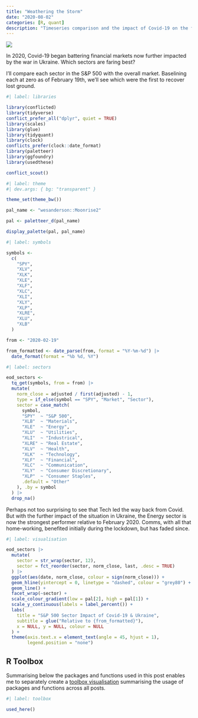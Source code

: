 ```yaml
---
title: "Weathering the Storm"
date: "2020-08-02"
categories: [R, quant]
description: "Timeseries comparison and the impact of Covid-19 on the financial markets by sector"
---
```


![](feature.gif){fig-alt="Two meerkats cuddle under an umbrella shielded from the pouring rain"}

In 2020, Covid-19 began battering financial markets now further impacted by the war in Ukraine. Which sectors are faring best?

I'll compare each sector in the S&P 500 with the overall market. Baselining each at zero as of February 19th, we'll see which were the first to recover lost ground.

```r
#| label: libraries

library(conflicted)
library(tidyverse)
conflict_prefer_all("dplyr", quiet = TRUE)
library(scales)
library(glue)
library(tidyquant)
library(clock)
conflicts_prefer(clock::date_format)
library(paletteer)
library(ggfoundry)
library(usedthese)

conflict_scout()
```

```r
#| label: theme
#| dev.args: { bg: "transparent" }

theme_set(theme_bw())

pal_name <- "wesanderson::Moonrise2"

pal <- paletteer_d(pal_name)

display_palette(pal, pal_name)
```

```r
#| label: symbols

symbols <-
  c(
    "SPY",
    "XLV",
    "XLK",
    "XLE",
    "XLF",
    "XLC",
    "XLI",
    "XLY",
    "XLP",
    "XLRE",
    "XLU",
    "XLB"
  )

from <- "2020-02-19"

from_formatted <- date_parse(from, format = "%Y-%m-%d") |> 
  date_format(format = "%b %d, %Y")
```

```r
#| label: sectors

eod_sectors <-
  tq_get(symbols, from = from) |>
  mutate(
    norm_close = adjusted / first(adjusted) - 1,
    type = if_else(symbol == "SPY", "Market", "Sector"),
    sector = case_match(
      symbol,
      "SPY"  ~ "S&P 500",
      "XLB"  ~ "Materials",
      "XLE"  ~ "Energy",
      "XLU"  ~ "Utilities",
      "XLI"  ~ "Industrical",
      "XLRE" ~ "Real Estate",
      "XLV"  ~ "Health",
      "XLK"  ~ "Technology",
      "XLF"  ~ "Financial",
      "XLC"  ~ "Communication",
      "XLY"  ~ "Consumer Discretionary",
      "XLP"  ~ "Consumer Staples",
      .default = "Other"
    ), .by = symbol
  ) |>
  drop_na()
```

Perhaps not too surprising to see that Tech led the way back from Covid. But with the further impact of the situation in Ukraine, the Energy sector is now the strongest performer relative to February 2020. Comms, with all that home-working, benefited initially during the lockdown, but has faded since.

```r
#| label: visualisation

eod_sectors |>
  mutate(
    sector = str_wrap(sector, 12),
    sector = fct_reorder(sector, norm_close, last, .desc = TRUE)
  ) |>
  ggplot(aes(date, norm_close, colour = sign(norm_close))) +
  geom_hline(yintercept = 0, linetype = "dashed", colour = "grey80") +
  geom_line() +
  facet_wrap(~sector) +
  scale_colour_gradient(low = pal[2], high = pal[1]) +
  scale_y_continuous(labels = label_percent()) +
  labs(
    title = "S&P 500 Sector Impact of Covid-19 & Ukraine",
    subtitle = glue("Relative to {from_formatted}"),
    x = NULL, y = NULL, colour = NULL
  ) +
  theme(axis.text.x = element_text(angle = 45, hjust = 1),
        legend.position = "none")
```

## R Toolbox

Summarising below the packages and functions used in this post enables me to separately create a [toolbox visualisation](/project/box) summarising the usage of packages and functions across all posts.

```r
#| label: toolbox

used_here()
```
